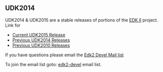 {{UDK2014}}

== UDK2014 ==
UDK2014 & UDK2015 are a stable releases of portions of the [http://www.tianocore.org/edk2/ EDK II] project.  Link for 

* [http://www.tianocore.org/udk/udk2015/index.html Current UDK2015 Release]
* [http://www.tianocore.org/udk2014/Archive/ Previous UDK2014 Releases]
* [[Previous UDK2010 Releases]]

If you have questions please email the <a href="mailto:edk2-devel-bounces@lists.01.org?subject=UDK2014%20Question">Edk2 Devel Mail list</a>

To join the email list goto: [https://github.com/tianocore/tianocore.github.io/wiki/Edk2-devel edk2-devel]  email list.


